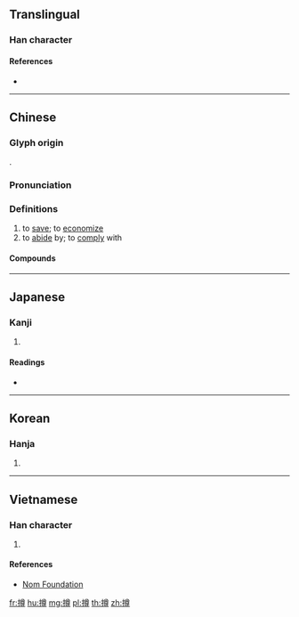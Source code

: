 ==Translingual==

===Han character===
{{Han char|rn=64|rad=手|as=12|sn=15|four=48046|canj=QTWI|ids=⿰扌尊}}

====References====
* {{Han ref|kx=0454.220|dkj=12712|dj=0804.020|hdz=31962.070|uh=6499|ud=25753|bh=BCC1|bd=48321}}

----

==Chinese==
{{zh-forms}}

===Glyph origin===
{{Han etym}}
{{Han compound|手|尊|c1=s|t1=hand|c2=p|ls=psc}}.

===Pronunciation===
{{zh-pron
|m=zǔn
|c=zyun2
|mc=y
|oc=y
|cat=v
}}

===Definitions===
{{zh-hanzi}}

# to [[save]]; to [[economize]]
# to [[abide]] by; to [[comply]] with

====Compounds====
{{zh-der|撙省|撙銜|撙節|東撙西節|撙詘|撙撙}}

----

==Japanese==

===Kanji===
{{ja-kanji|grade=|rs=手12}}

# {{defn|lang=ja|sort=手12}}

====Readings====
* {{ja-readings|on=[[そん]] (son)|kun=[[おさえる]] (osaeru)}}

----

==Korean==

===Hanja===
{{ko-hanja|hangeul=준|eumhun=|rv=jun|mr=chun|y=cwun}}

# {{defn|lang=ko|sort=手12}}

----

==Vietnamese==

===Han character===
{{vi-readings|rs=手12|hanviet=tổn}}

# {{defn|lang=vi|sort=手12}}

====References====
* [http://nomfoundation.org/common/nom_details.php?codepoint=6499 Nom Foundation]

[[fr:撙]]
[[hu:撙]]
[[mg:撙]]
[[pl:撙]]
[[th:撙]]
[[zh:撙]]